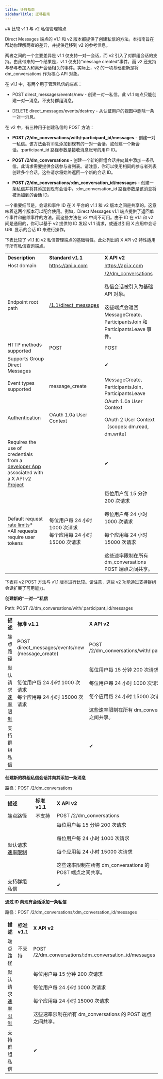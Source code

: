 ```yaml
---
title: 迁移指南
sidebarTitle: 迁移指南
---
```



<div id="comparing-v11-and-v2-manage-direct-message-endpoints">
  ## 比较 v1.1 与 v2 私信管理端点
</div>

Direct Messages 端点的 v1.1 和 v2 版本都提供了创建私信的方法。本指南旨在帮助你理解两者的差异，并提供迁移到 v2 的参考信息。 

两者之间的一个主要差异是 v1.1 仅支持一对一会话，而 v2 引入了对群组会话的支持。由此带来的一个结果是，v1.1 仅支持“message created”事件，而 v2 还支持与参与者加入和离开会话相关的事件。实际上，v2 的一项基础更新是将 dm\_conversations 作为核心 API 对象。   

在 v1.1 中，有两个用于管理私信的端点：

- POST direct\_messages/events/new - 创建一对一私信。此 v1.1 端点只能创建一对一消息，不支持群组消息。  

- DELETE direct\_messages/events/destroy - 从认证用户的视图中删除一条一对一消息。 

在 v2 中，有三种用于创建私信的 POST 方法： 

- **POST /2/dm\_conversations/with/:participant\_id/messages** - 创建一对一私信。该方法会将消息添加到现有的一对一会话，或创建一个新会话。:participant\_id 路径参数是接收消息账号的用户 ID。 

- **POST /2/dm\_conversations** - 创建一个新的群组会话并向其中添加一条私信。此请求需要提供会话参与者列表。请注意，你可以使用相同的参与者列表创建多个会话。这些请求将始终返回一个新的会话 ID。 

- **POST /2/dm\_conversations/:dm\_conversation\_id/messages** - 创建一条私信并将其添加到现有会话中。:dm\_conversation\_id 路径参数是该消息将被添加到的会话 ID。 

一个重要细节是，会话和事件 ID 在 X 平台的 v1.1 和 v2 版本之间是共享的。这意味着这两个版本可以配合使用。例如，Direct Messages v1.1 端点提供了返回单个事件和删除事件的方法，而这些方法在 v2 中尚不可用。由于 ID 在 v1.1 和 v2 间是通用的，你可以基于 v2 提供的 ID 发起 v1.1 请求，或通过引用 X 应用中会话 URL 显示的会话 ID 来进行操作。

下表比较了 v1.1 和 v2 私信管理端点的基础特性。此处列出的 X API v2 特性适用于所有私信查询端点。

|     |     |     |
| :--- | :--- | :--- |
| **Description** | **Standard v1.1** | **X API v2** |
| Host domain | https://api.x.com | https://api.x.com |
| Endpoint root path | [/1.1/direct\_messages](https://api.x.com/1.1/direct_messages) | [/2/dm\_conversations](https://api.x.com/2/users/:id/dm_conversations)<br /><br />私信会话被引入为基础 API 对象。   <br /><br />这些端点会返回 MessageCreate、ParticipantsJoin 和 ParticipantsLeave 事件。 |
| HTTP methods supported | POST | POST |
| Supports Group Direct Messages |     | ✔   |
| Event types supported | message\_create | MessageCreate、ParticipantsJoin、ParticipantsLeave |
| [Authentication](/zh/resources/fundamentals/authentication) | OAuth 1.0a User Context | OAuth 1.0a User Context<br /><br />OAuth 2 User Context（scopes: dm.read, dm.write） |
| Requires the use of credentials from a [developer App](/zh/resources/fundamentals/authentication) associated with a X API v2 [Project](/zh/resources/fundamentals/projects) |     | ✔   |
| Default request [rate limits](/zh/x-api/fundamentals/rate-limits)\*  <br />\*All requests require user tokens | 每位用户每 24 小时 1000 次请求  <br />每个应用每 24 小时 15000 次请求 | 每位用户每 15 分钟 200 次请求<br /><br />每位用户每 24 小时 1000 次请求<br /><br />每个应用每 24 小时 15000 次请求<br /><br />这些速率限制在所有 dm\_conversations POST 端点之间共享。 |

下表将 v2 POST 方法与 v1.1 版本进行比较。请注意，这些 v2 功能通过支持群组会话扩展了可用能力。 

**创建新的“一对一”私信**

Path: POST /2/dm\_conversations/with/:participant\_id/messages

|     |     |     |
| :--- | :--- | :--- |
| **描述** | **标准 v1.1** | **X API v2** |
| 端点路径 | POST direct\_messages/events/new (message\_create) | POST /2/dm\_conversations/with/:participant\_id/messages |
| 默认请求[速率限制](/zh/x-api/fundamentals/rate-limits) | 每位用户每 24 小时 1000 次请求  <br />每个应用每 24 小时 15000 次请求 | 每位用户每 15 分钟 200 次请求<br /><br />每位用户每 24 小时 1000 次请求<br /><br />每个应用每 24 小时 15000 次请求<br /><br />这些速率限制在所有 dm\_conversations 的 POST 端点之间共享。 |
| 支持群组私信 |     | ✔   |

**创建新的群组私信会话并向其添加一条消息**

路径：POST /2/dm\_conversations

|     |     |     |
| :--- | :--- | :--- |
| **描述** | **标准 v1.1** | **X API v2** |
| 端点路径 | 不支持 | POST /2/dm\_conversations |
| 默认请求[速率限制](/zh/x-api/fundamentals/rate-limits) |     | 每位用户每 15 分钟 200 次请求<br /><br />每位用户每 24 小时 1000 次请求<br /><br />每个应用每 24 小时 15000 次请求<br /><br />这些速率限制在所有 dm\_conversations 的 POST 端点之间共享。 |
| 支持群组私信 |     | ✔   |

**通过 ID 向现有会话添加一条私信**

路径：POST /2/dm\_conversations/:dm\_conversation\_id/messages

|     |     |     |
| :--- | :--- | :--- |
| **描述** | **标准 v1.1** | **X API v2** |
| 端点路径 | 不支持 | POST /2/dm\_conversations/:dm\_conversation\_id/messages |
| 默认请求[速率限制](/zh/x-api/fundamentals/rate-limits) |     | 每位用户每 15 分钟 200 次请求<br /><br />每位用户每 24 小时 1000 次请求<br /><br />每个应用每 24 小时 15000 次请求<br /><br />这些速率限制在所有 dm\_conversations 的 POST 端点之间共享。 |
| 支持群组私信 |     | ✔   |